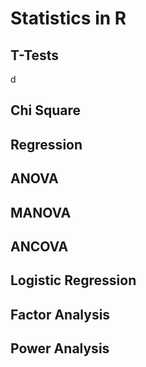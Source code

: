 # Statistics in R
  
## T-Tests

d

## Chi Square

## Regression

## ANOVA

## MANOVA

## ANCOVA

## Logistic Regression

## Factor Analysis

## Power Analysis